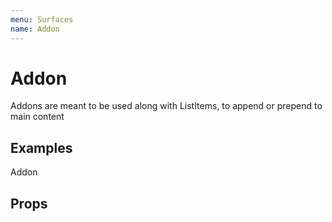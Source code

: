 ```yaml
---
menu: Surfaces
name: Addon
---
```



# Addon

Addons are meant to be used along with ListItems, to append or prepend to main content

## Examples

<Playground>
  <Addon>Addon</Addon>
</Playground>

## Props

<Props of={Addon} />
